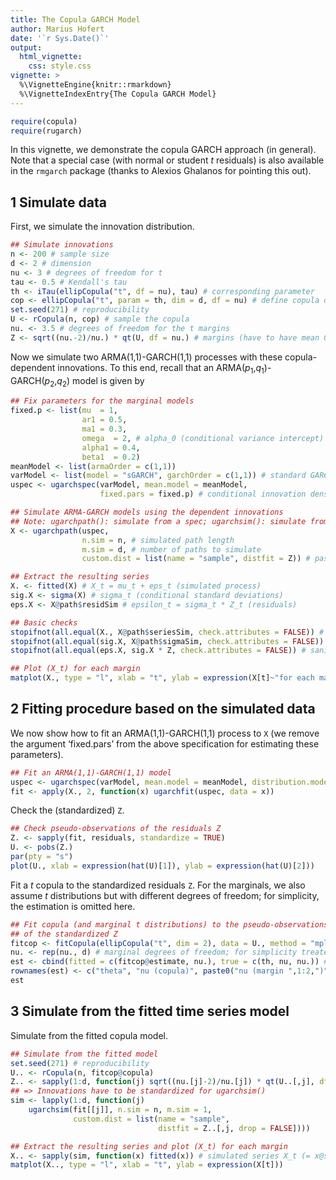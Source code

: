 ```yaml
---
title: The Copula GARCH Model
author: Marius Hofert
date: '`r Sys.Date()`'
output:
  html_vignette:
    css: style.css
vignette: >
  %\VignetteEngine{knitr::rmarkdown}
  %\VignetteIndexEntry{The Copula GARCH Model}
---
```

```r
require(copula)
require(rugarch)
```

In this vignette, we demonstrate the copula GARCH approach (in general). Note
that a special case (with normal or student $t$ residuals) is also available in
the `rmgarch` package (thanks to Alexios Ghalanos for pointing this out).


## 1 Simulate data

First, we simulate the innovation distribution.
```r
## Simulate innovations
n <- 200 # sample size
d <- 2 # dimension
nu <- 3 # degrees of freedom for t
tau <- 0.5 # Kendall's tau
th <- iTau(ellipCopula("t", df = nu), tau) # corresponding parameter
cop <- ellipCopula("t", param = th, dim = d, df = nu) # define copula object
set.seed(271) # reproducibility
U <- rCopula(n, cop) # sample the copula
nu. <- 3.5 # degrees of freedom for the t margins
Z <- sqrt((nu.-2)/nu.) * qt(U, df = nu.) # margins (have to have mean 0 and variance 1 for ugarchpath()!)
```

Now we simulate two ARMA(1,1)-GARCH(1,1) processes with these copula-dependent
innovations. To this end, recall that an ARMA($p_1$,$q_1$)-GARCH($p_2$,$q_2$) model is given by
\begin{align}
	X_t &= \mu_t + \epsilon_t\ \text{for}\ \epsilon_t = \sigma_t Z_t,\\
  \mu_t &= \mu + \sum_{k=1}^{p_1} \phi_k  (X_{t-k}-\mu) +
  \sum_{k=1}^{q_1} \theta_k (X_{t-k}-\mu_{t-k}),\\
  \sigma_t^2 &= \alpha_0 + \sum_{k=1}^{p_2} \alpha_k (X_{t-k}-\mu_{t-k})^2 +
            \sum_{k=1}^{q_2} \beta_k \sigma_{t-k}^2.
\end{align}

```r
## Fix parameters for the marginal models
fixed.p <- list(mu  = 1,
                ar1 = 0.5,
                ma1 = 0.3,
                omega  = 2, # alpha_0 (conditional variance intercept)
                alpha1 = 0.4,
                beta1  = 0.2)
meanModel <- list(armaOrder = c(1,1))
varModel <- list(model = "sGARCH", garchOrder = c(1,1)) # standard GARCH
uspec <- ugarchspec(varModel, mean.model = meanModel,
                    fixed.pars = fixed.p) # conditional innovation density (or use, e.g., "std")

## Simulate ARMA-GARCH models using the dependent innovations
## Note: ugarchpath(): simulate from a spec; ugarchsim(): simulate from a fitted object
X <- ugarchpath(uspec,
                n.sim = n, # simulated path length
                m.sim = d, # number of paths to simulate
                custom.dist = list(name = "sample", distfit = Z)) # passing (n, d)-matrix of *standardized* innovations

## Extract the resulting series
X. <- fitted(X) # X_t = mu_t + eps_t (simulated process)
sig.X <- sigma(X) # sigma_t (conditional standard deviations)
eps.X <- X@path$residSim # epsilon_t = sigma_t * Z_t (residuals)

## Basic checks
stopifnot(all.equal(X., X@path$seriesSim, check.attributes = FALSE)) # sanity check
stopifnot(all.equal(sig.X, X@path$sigmaSim, check.attributes = FALSE)) # sanity check
stopifnot(all.equal(eps.X, sig.X * Z, check.attributes = FALSE)) # sanity check

## Plot (X_t) for each margin
matplot(X., type = "l", xlab = "t", ylab = expression(X[t]~"for each margin"))
```


## 2 Fitting procedure based on the simulated data

We now show how to fit an ARMA(1,1)-GARCH(1,1) process to `X`
(we remove the argument 'fixed.pars' from the above specification for estimating
these parameters).
```r
## Fit an ARMA(1,1)-GARCH(1,1) model
uspec <- ugarchspec(varModel, mean.model = meanModel, distribution.model = "std")
fit <- apply(X., 2, function(x) ugarchfit(uspec, data = x))
```

Check the (standardized) `Z`.
```r
## Check pseudo-observations of the residuals Z
Z. <- sapply(fit, residuals, standardize = TRUE)
U. <- pobs(Z.)
par(pty = "s")
plot(U., xlab = expression(hat(U)[1]), ylab = expression(hat(U)[2]))
```

Fit a $t$ copula to the standardized residuals `Z`. For the marginals, we also
assume $t$ distributions but with different degrees of freedom; for simplicity,
the estimation is omitted here.
```r
## Fit copula (and marginal t distributions) to the pseudo-observations
## of the standardized Z
fitcop <- fitCopula(ellipCopula("t", dim = 2), data = U., method = "mpl")
nu. <- rep(nu., d) # marginal degrees of freedom; for simplicity treated as known here
est <- cbind(fitted = c(fitcop@estimate, nu.), true = c(th, nu, nu.)) # fitted vs true
rownames(est) <- c("theta", "nu (copula)", paste0("nu (margin ",1:2,")"))
est
```


## 3 Simulate from the fitted time series model

Simulate from the fitted copula model.
```r
## Simulate from the fitted model
set.seed(271) # reproducibility
U.. <- rCopula(n, fitcop@copula)
Z.. <- sapply(1:d, function(j) sqrt((nu.[j]-2)/nu.[j]) * qt(U..[,j], df = nu.[j]))
## => Innovations have to be standardized for ugarchsim()
sim <- lapply(1:d, function(j)
    ugarchsim(fit[[j]], n.sim = n, m.sim = 1,
              custom.dist = list(name = "sample",
                                 distfit = Z..[,j, drop = FALSE])))

## Extract the resulting series and plot (X_t) for each margin
X.. <- sapply(sim, function(x) fitted(x)) # simulated series X_t (= x@simulation$seriesSim)
matplot(X.., type = "l", xlab = "t", ylab = expression(X[t]))
```
